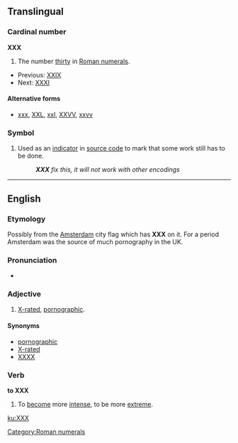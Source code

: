 {{see|xxx}}
==Translingual==

===Cardinal number===
'''XXX'''

# The number [[thirty]] in [[Roman numerals]].
* Previous: [[XXIX]]
* Next: [[thirty-one|XXXI]]

====Alternative forms====
* [[xxx]], [[XXL]], [[xxl]], [[XXVV]], [[xxvv]]

===Symbol===
{{infl||symbol}}

# {{computing}} Used as an [[indicator]] in [[source code]] to mark that some work still has to be done.
#: '''''XXX''' fix this, it will not work with other encodings''

[[Category:Roman numerals]]

----

==English==

===Etymology===
Possibly from the [[w:Amsterdam|Amsterdam]] city flag which has '''XXX''' on it.  For a period Amsterdam was the source of much pornography in the UK. {{unreferenced|folk etymology?}}

===Pronunciation===
* {{IPA|ʔɛksʔɛksʔɛks}}

===Adjective===
{{en-adj}}

# [[X-rated]], [[pornographic]].

====Synonyms====
* [[pornographic]]
* [[X-rated]]
* [[XXXX]]

===Verb===
'''to XXX'''

# {{context|slang}} To [[become]] more [[intense]], to be more [[extreme]].

[[ku:XXX]]